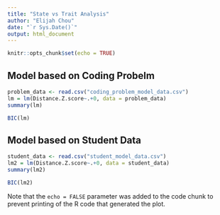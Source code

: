 ```yaml
---
title: "State vs Trait Analysis"
author: "Elijah Chou"
date: "`r Sys.Date()`"
output: html_document
---
```


```r
knitr::opts_chunk$set(echo = TRUE)
```

## Model based on Coding Probelm

```r
problem_data <- read.csv("coding_problem_model_data.csv")
lm = lm(Distance.Z.score~.+0, data = problem_data)
summary(lm)

```
```r
BIC(lm)
```

## Model based on Student Data

```r
student_data <- read.csv("student_model_data.csv")
lm2 = lm(Distance.Z.score~.+0, data = student_data)
summary(lm2)
```
```r
BIC(lm2)
```

Note that the `echo = FALSE` parameter was added to the code chunk to prevent printing of the R code that generated the plot.
